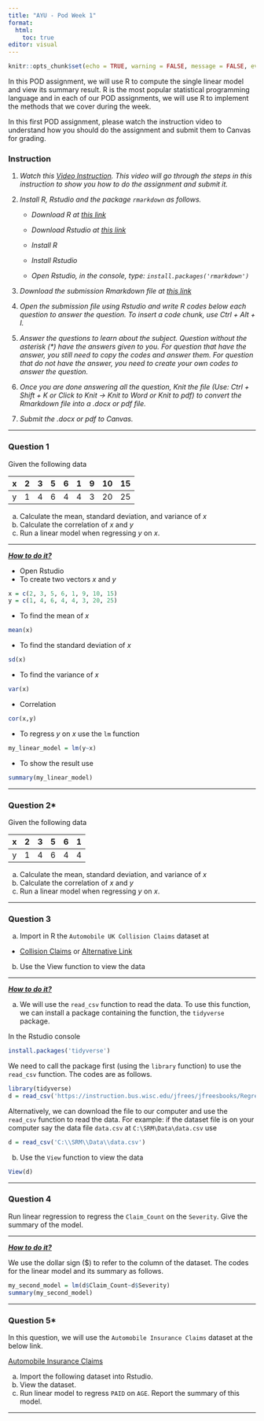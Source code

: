 ```yaml
---
title: "AYU - Pod Week 1"
format: 
  html: 
    toc: true
editor: visual
---
```


```r
knitr::opts_chunk$set(echo = TRUE, warning = FALSE, message = FALSE, eval = FALSE)
```

In this POD assignment, we will use R to compute the single linear model and view its summary result. R is the most popular statistical programming language and in each of our POD assignments, we will use R to implement the methods that we cover during the week.

In this first POD assignment, please watch the instruction video to understand how you should do the assignment and submit them to Canvas for grading.

### Instruction

1.  *Watch this [Video Instruction](https://drive.google.com/file/d/1-iswKjJpGn_fF3XOtyI__taRhEGX4OMw/view). This video will go through the steps in this instruction to show you how to do the assignment and submit it.*

2.  *Install R, Rstudio and the package `rmarkdown` as follows.*

    -   *Download R at [this link](https://cran.r-project.org/bin/windows/base/)*

    -   *Download Rstudio at [this link](https://posit.co/download/rstudio-desktop/)*

    -   *Install R*

    -   *Install Rstudio*

    -   *Open Rstudio, in the console, type: `install.packages('rmarkdown')`*

3.  *Download the submission Rmarkdown file at [this link](01_ayu_pod_submission.Rmd)*

4.  *Open the submission file using Rstudio and write R codes below each question to answer the question. To insert a code chunk, use Ctrl + Alt + I.*

5.  *Answer the questions to learn about the subject. Question without the asterisk (\*) have the answers given to you. For question that have the answer, you still need to copy the codes and answer them. For question that do not have the answer, you need to create your own codes to answer the question.*

6.  *Once you are done answering all the question, Knit the file (Use: Ctrl + Shift + K or Click to Knit -\> Knit to Word or Knit to pdf) to convert the Rmarkdown file into a .docx or pdf file. *

7.  *Submit the .docx or pdf to Canvas.*

------------------------------------------------------------------------

### Question 1

Given the following data

| x   | 2   | 3   | 5   | 6   | 1   | 9   | 10  | 15  |
|:----|:----|:----|:----|:----|:----|:----|:----|:----|
| y   | 1   | 4   | 6   | 4   | 4   | 3   | 20  | 25  |

a.  Calculate the mean, standard deviation, and variance of $x$
b.  Calculate the correlation of $x$ and $y$
c.  Run a linear model when regressing $y$ on $x$.

------------------------------------------------------------------------

[***How to do it?***]{.underline}

-   Open Rstudio
-   To create two vectors $x$ and $y$

```r
x = c(2, 3, 5, 6, 1, 9, 10, 15)
y = c(1, 4, 6, 4, 4, 3, 20, 25)
```

-   To find the mean of $x$

```r
mean(x)
```

-   To find the standard deviation of $x$

```r
sd(x)
```

-   To find the variance of $x$

```r
var(x)
```

-   Correlation

```r
cor(x,y)
```

-   To regress $y$ on $x$ use the `lm` function

```r
my_linear_model = lm(y~x)
```

-   To show the result use

```r
summary(my_linear_model)
```

------------------------------------------------------------------------

### Question 2\*

Given the following data

| x   | 2   | 3   | 5   | 6   | 1   |
|:----|:----|:----|:----|:----|:----|
| y   | 1   | 4   | 6   | 4   | 4   |

a.  Calculate the mean, standard deviation, and variance of $x$
b.  Calculate the correlation of $x$ and $y$
c.  Run a linear model when regressing $y$ on $x$.

------------------------------------------------------------------------

### Question 3

a.  Import in R the `Automobile UK Collision Claims` dataset at

-   [Collision Claims](https://instruction.bus.wisc.edu/jfrees/jfreesbooks/Regression%20Modeling/BookWebDec2010/CSVData/AutoCollision.csv) or [Alternative Link](data/AutoCollision.csv)

b.  Use the View function to view the data

------------------------------------------------------------------------

[***How to do it?***]{.underline}

a.  We will use the `read_csv` function to read the data. To use this function, we can install a package containing the function, the `tidyverse` package.

In the Rstudio console

```r
install.packages('tidyverse')
```

We need to call the package first (using the `library` function) to use the `read_csv` function. The codes are as follows.

```r
library(tidyverse)
d = read_csv('https://instruction.bus.wisc.edu/jfrees/jfreesbooks/Regression%20Modeling/BookWebDec2010/CSVData/AutoCollision.csv')
```

Alternatively, we can download the file to our computer and use the `read_csv` function to read the data. For example: if the dataset file is on your computer say the data file `data.csv` at `C:\SRM\Data\data.csv` use

```r
d = read_csv('C:\\SRM\\Data\\data.csv')
```

b.  Use the `View` function to view the data

```r
View(d)
```

------------------------------------------------------------------------

### Question 4

Run linear regression to regress the `Claim_Count` on the `Severity`. Give the summary of the model.

------------------------------------------------------------------------

[***How to do it?***]{.underline}

We use the dollar sign (\$) to refer to the column of the dataset. The codes for the linear model and its summary as follows.

```r
my_second_model = lm(d$Claim_Count~d$Severity)
summary(my_second_model)
```

------------------------------------------------------------------------

### Question 5\*

In this question, we will use the `Automobile Insurance Claims` dataset at the below link.

[Automobile Insurance Claims](https://bryantstats.github.io/SRM/ayu_pod/data/frees/AutoClaims.csv)

a.  Import the following dataset into Rstudio.
b.  View the dataset.
c.  Run linear model to regress `PAID` on `AGE`. Report the summary of this model.

------------------------------------------------------------------------
